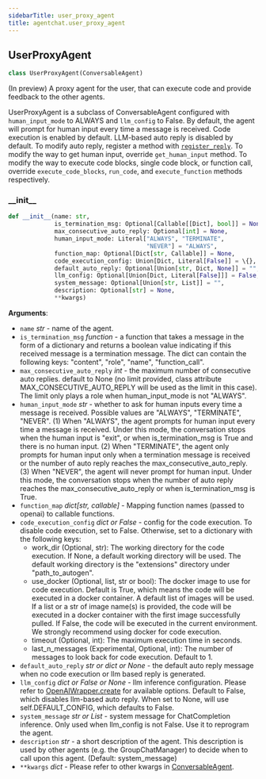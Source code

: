 ```yaml
---
sidebarTitle: user_proxy_agent
title: agentchat.user_proxy_agent
---
```


## UserProxyAgent

```python
class UserProxyAgent(ConversableAgent)
```

(In preview) A proxy agent for the user, that can execute code and provide feedback to the other agents.

UserProxyAgent is a subclass of ConversableAgent configured with `human_input_mode` to ALWAYS
and `llm_config` to False. By default, the agent will prompt for human input every time a message is received.
Code execution is enabled by default. LLM-based auto reply is disabled by default.
To modify auto reply, register a method with [`register_reply`](conversable_agent#register_reply).
To modify the way to get human input, override `get_human_input` method.
To modify the way to execute code blocks, single code block, or function call, override `execute_code_blocks`,
`run_code`, and `execute_function` methods respectively.

### \_\_init\_\_

```python
def __init__(name: str,
             is_termination_msg: Optional[Callable[[Dict], bool]] = None,
             max_consecutive_auto_reply: Optional[int] = None,
             human_input_mode: Literal["ALWAYS", "TERMINATE",
                                       "NEVER"] = "ALWAYS",
             function_map: Optional[Dict[str, Callable]] = None,
             code_execution_config: Union[Dict, Literal[False]] = \{},
             default_auto_reply: Optional[Union[str, Dict, None]] = "",
             llm_config: Optional[Union[Dict, Literal[False]]] = False,
             system_message: Optional[Union[str, List]] = "",
             description: Optional[str] = None,
             **kwargs)
```

**Arguments**:

- `name` _str_ - name of the agent.
- `is_termination_msg` _function_ - a function that takes a message in the form of a dictionary
  and returns a boolean value indicating if this received message is a termination message.
  The dict can contain the following keys: "content", "role", "name", "function_call".
- `max_consecutive_auto_reply` _int_ - the maximum number of consecutive auto replies.
  default to None (no limit provided, class attribute MAX_CONSECUTIVE_AUTO_REPLY will be used as the limit in this case).
  The limit only plays a role when human_input_mode is not "ALWAYS".
- `human_input_mode` _str_ - whether to ask for human inputs every time a message is received.
  Possible values are "ALWAYS", "TERMINATE", "NEVER".
  (1) When "ALWAYS", the agent prompts for human input every time a message is received.
  Under this mode, the conversation stops when the human input is "exit",
  or when is_termination_msg is True and there is no human input.
  (2) When "TERMINATE", the agent only prompts for human input only when a termination message is received or
  the number of auto reply reaches the max_consecutive_auto_reply.
  (3) When "NEVER", the agent will never prompt for human input. Under this mode, the conversation stops
  when the number of auto reply reaches the max_consecutive_auto_reply or when is_termination_msg is True.
- `function_map` _dict[str, callable]_ - Mapping function names (passed to openai) to callable functions.
- `code_execution_config` _dict or False_ - config for the code execution.
  To disable code execution, set to False. Otherwise, set to a dictionary with the following keys:
  - work_dir (Optional, str): The working directory for the code execution.
  If None, a default working directory will be used.
  The default working directory is the "extensions" directory under
  "path_to_autogen".
  - use_docker (Optional, list, str or bool): The docker image to use for code execution.
  Default is True, which means the code will be executed in a docker container. A default list of images will be used.
  If a list or a str of image name(s) is provided, the code will be executed in a docker container
  with the first image successfully pulled.
  If False, the code will be executed in the current environment.
  We strongly recommend using docker for code execution.
  - timeout (Optional, int): The maximum execution time in seconds.
  - last_n_messages (Experimental, Optional, int): The number of messages to look back for code execution. Default to 1.
- `default_auto_reply` _str or dict or None_ - the default auto reply message when no code execution or llm based reply is generated.
- `llm_config` _dict or False or None_ - llm inference configuration.
  Please refer to [OpenAIWrapper.create](/docs/reference/oai/client#create)
  for available options.
  Default to False, which disables llm-based auto reply.
  When set to None, will use self.DEFAULT_CONFIG, which defaults to False.
- `system_message` _str or List_ - system message for ChatCompletion inference.
  Only used when llm_config is not False. Use it to reprogram the agent.
- `description` _str_ - a short description of the agent. This description is used by other agents
  (e.g. the GroupChatManager) to decide when to call upon this agent. (Default: system_message)
- `**kwargs` _dict_ - Please refer to other kwargs in
  [ConversableAgent](conversable_agent#__init__).

